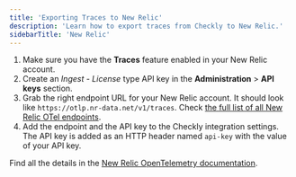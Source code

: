 ```yaml
---
title: 'Exporting Traces to New Relic'
description: 'Learn how to export traces from Checkly to New Relic.'
sidebarTitle: 'New Relic'
---
```


1. Make sure you have the **Traces** feature enabled in your New Relic account.
2. Create an *Ingest - License* type API key in the **Administration** > **API keys** section.
3. Grab the right endpoint URL for your New Relic account. It should look like `https://otlp.nr-data.net/v1/traces`.
   Check [the full list of all New Relic OTel endpoints](https://docs.newrelic.com/docs/more-integrations/open-source-telemetry-integrations/opentelemetry/get-started/opentelemetry-set-up-your-app/#ports-and-endpoints).
4. Add the endpoint and the API key to the Checkly integration settings. The API key is added as an HTTP header named
   `api-key` with the value of your API key.

Find all the details in the [New Relic OpenTelemetry documentation](https://docs.newrelic.com/docs/more-integrations/open-source-telemetry-integrations/opentelemetry/get-started/opentelemetry-set-up-your-app/).
